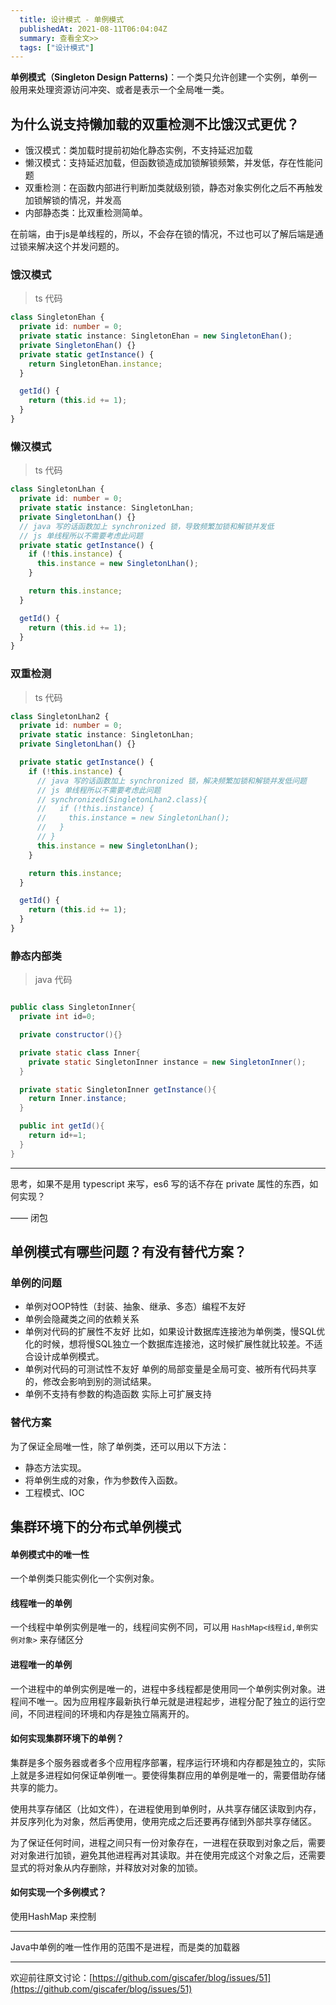 ```yaml
---
  title: 设计模式 - 单例模式
  publishedAt: 2021-08-11T06:04:04Z
  summary: 查看全文>>
  tags: ["设计模式"]
---
```


**单例模式（Singleton Design Patterns)**：一个类只允许创建一个实例，单例一般用来处理资源访问冲突、或者是表示一个全局唯一类。

## 为什么说支持懒加载的双重检测不比饿汉式更优？

- 饿汉模式：类加载时提前初始化静态实例，不支持延迟加载
- 懒汉模式：支持延迟加载，但函数锁造成加锁解锁频繁，并发低，存在性能问题
- 双重检测：在函数内部进行判断加类就级别锁，静态对象实例化之后不再触发加锁解锁的情况，并发高
- 内部静态类：比双重检测简单。

在前端，由于js是单线程的，所以，不会存在锁的情况，不过也可以了解后端是通过锁来解决这个并发问题的。


### 饿汉模式

> ts 代码

```ts
class SingletonEhan {
  private id: number = 0;
  private static instance: SingletonEhan = new SingletonEhan();
  private SingletonEhan() {}
  private static getInstance() {
    return SingletonEhan.instance;
  }

  getId() {
    return (this.id += 1);
  }
}
```

### 懒汉模式

> ts 代码

```ts
class SingletonLhan {
  private id: number = 0;
  private static instance: SingletonLhan;
  private SingletonLhan() {}
  // java 写的话函数加上 synchronized 锁，导致频繁加锁和解锁并发低
  // js 单线程所以不需要考虑此问题
  private static getInstance() {
    if (!this.instance) {
      this.instance = new SingletonLhan();
    }

    return this.instance;
  }

  getId() {
    return (this.id += 1);
  }
}
```

###  双重检测

> ts 代码

```ts
class SingletonLhan2 {
  private id: number = 0;
  private static instance: SingletonLhan;
  private SingletonLhan() {}

  private static getInstance() {
    if (!this.instance) {
      // java 写的话函数加上 synchronized 锁，解决频繁加锁和解锁并发低问题
      // js 单线程所以不需要考虑此问题
      // synchronized(SingletonLhan2.class){
      //   if (!this.instance) {
      //     this.instance = new SingletonLhan();
      //   }
      // }
      this.instance = new SingletonLhan();
    }

    return this.instance;
  }

  getId() {
    return (this.id += 1);
  }
}
```

### 静态内部类

> java 代码

```java

public class SingletonInner{
  private int id=0;

  private constructor(){}

  private static class Inner{
    private static SingletonInner instance = new SingletonInner();
  }

  private static SingletonInner getInstance(){
    return Inner.instance;
  }

  public int getId(){
    return id+=1;
  }
}

```

---

思考，如果不是用 typescript 来写，es6 写的话不存在 private 属性的东西，如何实现？

—— 闭包

## 单例模式有哪些问题？有没有替代方案？

### 单例的问题

- 单例对OOP特性（封装、抽象、继承、多态）编程不友好
- 单例会隐藏类之间的依赖关系
- 单例对代码的扩展性不友好
 比如，如果设计数据库连接池为单例类，慢SQL优化的时候，想将慢SQL独立一个数据库连接池，这时候扩展性就比较差。不适合设计成单例模式。
- 单例对代码的可测试性不友好
单例的局部变量是全局可变、被所有代码共享的，修改会影响到别的测试结果。
- 单例不支持有参数的构造函数
实际上可扩展支持

### 替代方案

为了保证全局唯一性，除了单例类，还可以用以下方法：

- 静态方法实现。
- 将单例生成的对象，作为参数传入函数。
- 工程模式、IOC



## 集群环境下的分布式单例模式

#### 单例模式中的唯一性

一个单例类只能实例化一个实例对象。

#### 线程唯一的单例

一个线程中单例实例是唯一的，线程间实例不同，可以用 `HashMap<线程id,单例实例对象>`  来存储区分

#### 进程唯一的单例

一个进程中的单例实例是唯一的，进程中多线程都是使用同一个单例实例对象。进程间不唯一。因为应用程序最新执行单元就是进程起步，进程分配了独立的运行空间，不同进程间的环境和内存是独立隔离开的。

#### 如何实现集群环境下的单例？

集群是多个服务器或者多个应用程序部署，程序运行环境和内存都是独立的，实际上就是多进程如何保证单例唯一。要使得集群应用的单例是唯一的，需要借助存储共享的能力。

使用共享存储区（比如文件），在进程使用到单例时，从共享存储区读取到内存，并反序列化为对象，然后再使用，使用完成之后还要再存储到外部共享存储区。

为了保证任何时间，进程之间只有一份对象存在，一进程在获取到对象之后，需要对对象进行加锁，避免其他进程再对其读取。并在使用完成这个对象之后，还需要显式的将对象从内存删除，并释放对对象的加锁。

#### 如何实现一个多例模式？

使用HashMap 来控制

---

Java中单例的唯一性作用的范围不是进程，而是类的加载器










---
欢迎前往原文讨论：[https://github.com/giscafer/blog/issues/51](https://github.com/giscafer/blog/issues/51)

